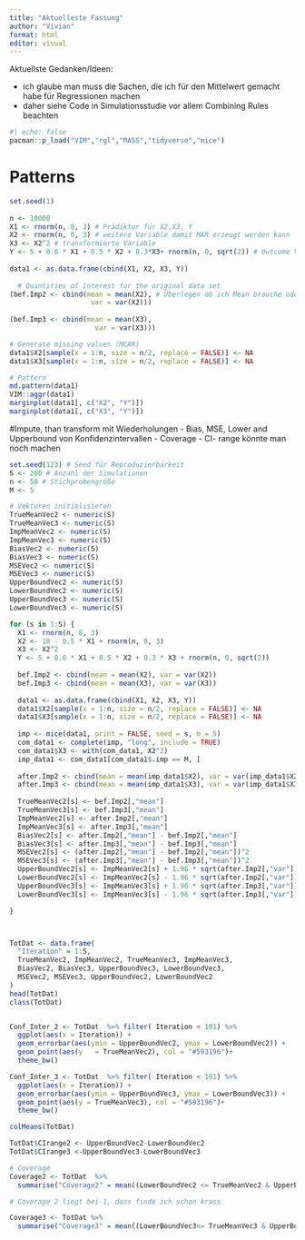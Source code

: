 ```yaml
---
title: "Aktuelleste Fassung"
author: "Vivian"
format: html
editor: visual
---
```

Aktuellste Gedanken/Ideen:

- ich glaube man muss die Sachen, die ich für den Mittelwert gemacht habe für Regressionen machen
- daher siehe Code in Simulationsstudie vor allem Combining Rules beachten

```r
#| echo: false
pacman::p_load("VIM","rgl","MASS","tidyverse","mice")
```
# Patterns
```r
set.seed(1)
  
n <- 10000
X1 <- rnorm(n, 8, 3) # Prädiktor für X2,X3, Y
X2 <- rnorm(n, 0, 3) # weitere Variable damit MAR erzeugt werden kann
X3 <- X2^2 # transformierte Variable
Y <- 5 + 0.6 * X1 + 0.5 * X2 + 0.3*X3+ rnorm(n, 0, sqrt(2)) # Outcome Variable
  
data1 <- as.data.frame(cbind(X1, X2, X3, Y))
  
  # Quantities of interest for the original data set
(bef.Imp2 <- cbind(mean = mean(X2), # Überlegen ob ich Mean brauche oder den True Mean den ich in die Daten gebe
                    var = var(X2)))
  
(bef.Imp3 <- cbind(mean = mean(X3),
                     var = var(X3)))

# Generate missing values (MCAR)
data1$X2[sample(x = 1:n, size = n/2, replace = FALSE)] <- NA
data1$X3[sample(x = 1:n, size = n/2, replace = FALSE)] <- NA

# Pattern
md.pattern(data1)
VIM::aggr(data1)
marginplot(data1[, c("X2", "Y")])
marginplot(data1[, c("X3", "Y")])
```
#Impute, than transform mit Wiederholungen 
- Bias, MSE, Lower and Upperbound von Konfidenzintervallen - Coverage - CI- range könnte man noch machen

```r
set.seed(123) # Seed für Reproduzierbarkeit
S <- 200 # Anzahl der Simulationen
n <- 50 # Stichprobengröße
M <- 5

# Vektoren initialisieren
TrueMeanVec2 <- numeric(S)
TrueMeanVec3 <- numeric(S)
ImpMeanVec2 <- numeric(S)
ImpMeanVec3 <- numeric(S)
BiasVec2 <- numeric(S)
BiasVec3 <- numeric(S)
MSEVec2 <- numeric(S)
MSEVec3 <- numeric(S)
UpperBoundVec2 <- numeric(S)
LowerBoundVec2 <- numeric(S)
UpperBoundVec3 <- numeric(S)
LowerBoundVec3 <- numeric(S)

for (s in 1:S) {
  X1 <- rnorm(n, 8, 3)
  X2 <- 10 - 0.5 * X1 + rnorm(n, 0, 3)
  X3 <- X2^2
  Y <- 5 + 0.6 * X1 + 0.5 * X2 + 0.3 * X3 + rnorm(n, 0, sqrt(2))
  
  bef.Imp2 <- cbind(mean = mean(X2), var = var(X2))
  bef.Imp3 <- cbind(mean = mean(X3), var = var(X3))
  
  data1 <- as.data.frame(cbind(X1, X2, X3, Y))
  data1$X2[sample(x = 1:n, size = n/2, replace = FALSE)] <- NA
  data1$X3[sample(x = 1:n, size = n/2, replace = FALSE)] <- NA
  
  imp <- mice(data1, print = FALSE, seed = s, m = 5)
  com_data1 <- complete(imp, "long", include = TRUE)
  com_data1$X3 <- with(com_data1, X2^2)
  imp_data1 <- com_data1[com_data1$.imp == M, ]
  
  after.Imp2 <- cbind(mean = mean(imp_data1$X2), var = var(imp_data1$X2))
  after.Imp3 <- cbind(mean = mean(imp_data1$X3), var = var(imp_data1$X3))
  
  TrueMeanVec2[s] <- bef.Imp2[,"mean"]
  TrueMeanVec3[s] <- bef.Imp3[,"mean"]
  ImpMeanVec2[s] <- after.Imp2[,"mean"]
  ImpMeanVec3[s] <- after.Imp3[,"mean"]
  BiasVec2[s] <- after.Imp2[,"mean"] - bef.Imp2[,"mean"]
  BiasVec3[s] <- after.Imp3[,"mean"] - bef.Imp3[,"mean"]
  MSEVec2[s] <- (after.Imp2[,"mean"] - bef.Imp2[,"mean"])^2
  MSEVec3[s] <- (after.Imp3[,"mean"] - bef.Imp3[,"mean"])^2
  UpperBoundVec2[s] <- ImpMeanVec2[s] + 1.96 * sqrt(after.Imp2[,"var"]) / sqrt(n)
  LowerBoundVec2[s] <- ImpMeanVec2[s] - 1.96 * sqrt(after.Imp2[,"var"]) / sqrt(n)
  UpperBoundVec3[s] <- ImpMeanVec3[s] + 1.96 * sqrt(after.Imp3[,"var"]) / sqrt(n)
  LowerBoundVec3[s] <- ImpMeanVec3[s] - 1.96 * sqrt(after.Imp3[,"var"]) / sqrt(n)

}



TotDat <- data.frame(
  "Iteration" = 1:S,
  TrueMeanVec2, ImpMeanVec2, TrueMeanVec3, ImpMeanVec3,
  BiasVec2, BiasVec3, UpperBoundVec3, LowerBoundVec3,
  MSEVec2, MSEVec3, UpperBoundVec2, LowerBoundVec2
)
head(TotDat)
class(TotDat)


Conf_Inter_2 <- TotDat  %>% filter( Iteration < 101) %>% 
  ggplot(aes(x = Iteration)) +
  geom_errorbar(aes(ymin = UpperBoundVec2, ymax = LowerBoundVec2)) +
  geom_point(aes(y   = TrueMeanVec2), col = "#593196")+
  theme_bw()

Conf_Inter_3 <- TotDat  %>% filter( Iteration < 101) %>% 
  ggplot(aes(x = Iteration)) +
  geom_errorbar(aes(ymin = UpperBoundVec3, ymax = LowerBoundVec3)) +
  geom_point(aes(y = TrueMeanVec3), col = "#593196")+
  theme_bw()

colMeans(TotDat)

TotDat$CIrange2 <- UpperBoundVec2-LowerBoundVec2
TotDat$CIrange3 <-UpperBoundVec3-LowerBoundVec3

# Coverage
Coverage2 <- TotDat  %>% 
  summarise("Coverage2" = mean((LowerBoundVec2 <= TrueMeanVec2 & UpperBoundVec2 >= TrueMeanVec2)))

# Coverage 2 liegt bei 1, dass finde ich schon krass

Coverage3 <- TotDat %>% 
  summarise("Coverage3" = mean((LowerBoundVec3<= TrueMeanVec3 & UpperBoundVec3 >= TrueMeanVec3)))



```


